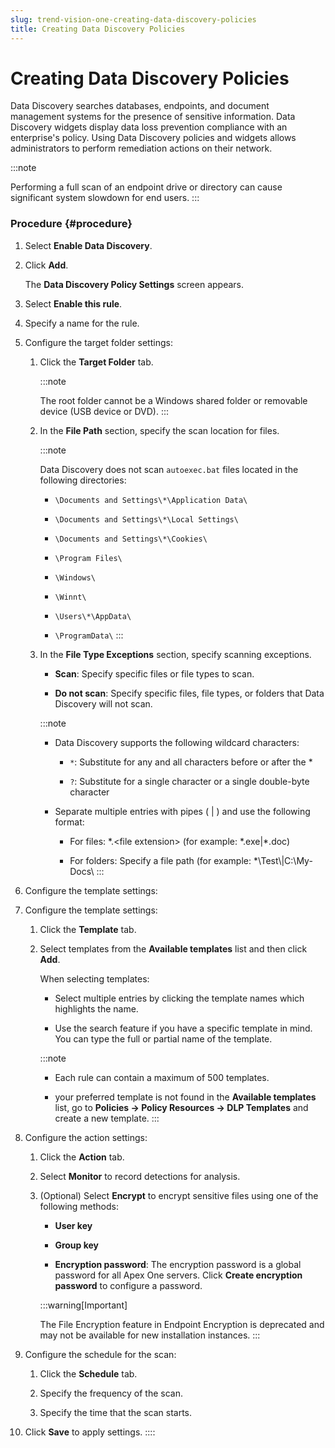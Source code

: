 ```yaml
---
slug: trend-vision-one-creating-data-discovery-policies
title: Creating Data Discovery Policies
---
```

# Creating Data Discovery Policies

Data Discovery searches databases, endpoints, and document management systems for the presence of sensitive information. Data Discovery widgets display data loss prevention compliance with an enterprise's policy. Using Data Discovery policies and widgets allows administrators to perform remediation actions on their network.

:::note

Performing a full scan of an endpoint drive or directory can cause significant system slowdown for end users.
:::

### Procedure {#procedure}

1.  Select **Enable Data Discovery**.

2.  Click **Add**.

    The **Data Discovery Policy Settings** screen appears.

3.  Select **Enable this rule**.

4.  Specify a name for the rule.

5.  Configure the target folder settings:

    1.  Click the **Target Folder** tab.

        :::note

        The root folder cannot be a Windows shared folder or removable device (USB device or DVD).
        :::

    2.  In the **File Path** section, specify the scan location for files.

        :::note

        Data Discovery does not scan `autoexec.bat` files located in the following directories:

        - `\Documents and Settings\*\Application Data\`

        - `\Documents and Settings\*\Local Settings\`

        - `\Documents and Settings\*\Cookies\`

        - `\Program Files\`

        - `\Windows\`

        - `\Winnt\`

        - `\Users\*\AppData\`

        - `\ProgramData\`
        :::

    3.  In the **File Type Exceptions** section, specify scanning exceptions.

        - **Scan**: Specify specific files or file types to scan.

        - **Do not scan**: Specify specific files, file types, or folders that Data Discovery will not scan.

        :::note

        - Data Discovery supports the following wildcard characters:

          - `*`: Substitute for any and all characters before or after the \*

          - `?`: Substitute for a single character or a single double-byte character

        - Separate multiple entries with pipes ( | ) and use the following format:

          - For files: \*.\<file extension\> (for example: \*.exe|\*.doc)

          - For folders: Specify a file path (for example: \*\Test\\|C:\My-Docs\\
        :::

6.  Configure the template settings:

7.  Configure the template settings:

    1.  Click the **Template** tab.

    2.  Select templates from the **Available templates** list and then click **Add**.

        When selecting templates:

        - Select multiple entries by clicking the template names which highlights the name.

        - Use the search feature if you have a specific template in mind. You can type the full or partial name of the template.

        :::note

        - Each rule can contain a maximum of 500 templates.

        - your preferred template is not found in the **Available templates** list, go to **Policies → Policy Resources → DLP Templates** and create a new template.
        :::

8.  Configure the action settings:

    1.  Click the **Action** tab.

    2.  Select **Monitor** to record detections for analysis.

    3.  (Optional) Select **Encrypt** to encrypt sensitive files using one of the following methods:

        - **User key**

        - **Group key**

        - **Encryption password**: The encryption password is a global password for all Apex One servers. Click **Create encryption password** to configure a password.

        :::warning[Important]

        The File Encryption feature in Endpoint Encryption is deprecated and may not be available for new installation instances.
        :::

9.  Configure the schedule for the scan:

    1.  Click the **Schedule** tab.

    2.  Specify the frequency of the scan.

    3.  Specify the time that the scan starts.

10. Click **Save** to apply settings.
::::
